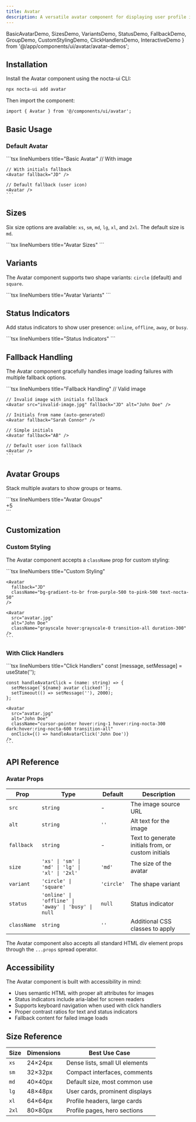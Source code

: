 ```yaml
---
title: Avatar
description: A versatile avatar component for displaying user profile images, initials, and status indicators with dark mode support
---
```


  BasicAvatarDemo, 
  SizesDemo, 
  VariantsDemo, 
  StatusDemo,
  FallbackDemo,
  GroupDemo,
  CustomStylingDemo,
  ClickHandlersDemo,
  InteractiveDemo
} from '@/app/components/ui/avatar/avatar-demos';

## Installation

Install the Avatar component using the nocta-ui CLI:

```bash lineNumbers title="Terminal"
npx nocta-ui add avatar
```

Then import the component:

```tsx lineNumbers title="Import"
import { Avatar } from '@/components/ui/avatar';
```

## Basic Usage

### Default Avatar

<DocsTabs defaultValue="preview">
  <DocsTab value="preview" lineNumbers title="Preview">
    <div className="my-6">
      <BasicAvatarDemo />
    </div>
  </DocsTab>
  <DocsTab value="code" lineNumbers title="Code">
    ```tsx lineNumbers title="Basic Avatar"
    // With image
    <Avatar 
      src="https://example.com/avatar.jpg" 
      alt="John Doe" 
    />
    
    // With initials fallback
    <Avatar fallback="JD" />
    
    // Default fallback (user icon)
    <Avatar />
    ```
  </DocsTab>
</DocsTabs>

## Sizes

Six size options are available: `xs`, `sm`, `md`, `lg`, `xl`, and `2xl`. The default size is `md`.

<DocsTabs defaultValue="preview">
  <DocsTab value="preview" lineNumbers title="Preview">
    <div className="my-6">
      <SizesDemo />
    </div>
  </DocsTab>
  <DocsTab value="code" lineNumbers title="Code">
    ```tsx lineNumbers title="Avatar Sizes"
    <Avatar size="xs" src="..." alt="John Doe" />
    <Avatar size="sm" src="..." alt="John Doe" />
    <Avatar size="md" src="..." alt="John Doe" />
    <Avatar size="lg" src="..." alt="John Doe" />
    <Avatar size="xl" src="..." alt="John Doe" />
    <Avatar size="2xl" src="..." alt="John Doe" />
    ```
  </DocsTab>
</DocsTabs>

## Variants

The Avatar component supports two shape variants: `circle` (default) and `square`.

<DocsTabs defaultValue="preview">
  <DocsTab value="preview" lineNumbers title="Preview">
    <div className="my-6">
      <VariantsDemo />
    </div>
  </DocsTab>
  <DocsTab value="code" lineNumbers title="Code">
    ```tsx lineNumbers title="Avatar Variants"
    <Avatar variant="circle" src="..." alt="John Doe" />
    <Avatar variant="square" src="..." alt="John Doe" />
    <Avatar variant="circle" fallback="JD" />
    <Avatar variant="square" fallback="JD" />
    ```
  </DocsTab>
</DocsTabs>

## Status Indicators

Add status indicators to show user presence: `online`, `offline`, `away`, or `busy`.

<DocsTabs defaultValue="preview">
  <DocsTab value="preview" lineNumbers title="Preview">
    <div className="my-6">
      <StatusDemo />
    </div>
  </DocsTab>
  <DocsTab value="code" lineNumbers title="Code">
    ```tsx lineNumbers title="Status Indicators"
    <Avatar src="..." alt="John Doe" status="online" />
    <Avatar src="..." alt="Jane Smith" status="away" />
    <Avatar src="..." alt="Mike Johnson" status="busy" />
    <Avatar fallback="AB" status="offline" />
    ```
  </DocsTab>
</DocsTabs>

## Fallback Handling

The Avatar component gracefully handles image loading failures with multiple fallback options.

<DocsTabs defaultValue="preview">
  <DocsTab value="preview" lineNumbers title="Preview">
    <div className="my-6">
      <FallbackDemo />
    </div>
  </DocsTab>
  <DocsTab value="code" lineNumbers title="Code">
    ```tsx lineNumbers title="Fallback Handling"
    // Valid image
    <Avatar src="valid-image.jpg" alt="John Doe" />
    
    // Invalid image with initials fallback
    <Avatar src="invalid-image.jpg" fallback="JD" alt="John Doe" />
    
    // Initials from name (auto-generated)
    <Avatar fallback="Sarah Connor" />
    
    // Simple initials
    <Avatar fallback="AB" />
    
    // Default user icon fallback
    <Avatar />
    ```
  </DocsTab>
</DocsTabs>

## Avatar Groups

Stack multiple avatars to show groups or teams.

<DocsTabs defaultValue="preview">
  <DocsTab value="preview" lineNumbers title="Preview">
    <div className="my-6">
      <GroupDemo />
    </div>
  </DocsTab>
  <DocsTab value="code" lineNumbers title="Code">
    ```tsx lineNumbers title="Avatar Groups"
    <div className="flex items-center">
      <Avatar 
        src="avatar1.jpg" 
        alt="John Doe" 
        className="ring-1 ring-nocta-50 dark:ring-nocta-900"
      />
      <Avatar 
        src="avatar2.jpg" 
        alt="Jane Smith" 
        className="-ml-2 ring-1 ring-nocta-50 dark:ring-nocta-900"
      />
      <Avatar 
        src="avatar3.jpg" 
        alt="Mike Johnson" 
        className="-ml-2 ring-1 ring-nocta-50 dark:ring-nocta-900"
      />
      <Avatar 
        fallback="AB" 
        className="-ml-2 ring-1 ring-nocta-50 dark:ring-nocta-900"
      />
      <div className="-ml-2 flex h-10 w-10 items-center justify-center rounded-full bg-nocta-100 dark:bg-nocta-900 ring-1 ring-nocta-50 dark:ring-nocta-900 text-xs font-medium text-nocta-600 dark:text-nocta-400">
        +5
      </div>
    </div>
    ```
  </DocsTab>
</DocsTabs>

## Customization

### Custom Styling

The Avatar component accepts a `className` prop for custom styling:

<DocsTabs defaultValue="preview">
  <DocsTab value="preview" lineNumbers title="Preview">
    <CustomStylingDemo />
  </DocsTab>
  <DocsTab value="code" lineNumbers title="Code">
    ```tsx lineNumbers title="Custom Styling"
    <Avatar 
      src="avatar.jpg" 
      alt="John Doe" 
      className="ring-4 ring-blue-500/50"
    />
    
    <Avatar 
      fallback="JD" 
      className="bg-gradient-to-br from-purple-500 to-pink-500 text-nocta-50"
    />
    
    <Avatar 
      src="avatar.jpg" 
      alt="John Doe"
      className="grayscale hover:grayscale-0 transition-all duration-300"
    />
    ```
  </DocsTab>
</DocsTabs>

### With Click Handlers

<DocsTabs defaultValue="preview">
  <DocsTab value="preview" lineNumbers title="Preview">
    <div className="my-6">
      <ClickHandlersDemo />
    </div>
  </DocsTab>
  <DocsTab value="code" lineNumbers title="Code">
    ```tsx lineNumbers title="Click Handlers"
    const [message, setMessage] = useState('');

    const handleAvatarClick = (name: string) => {
      setMessage(`${name} avatar clicked!`);
      setTimeout(() => setMessage(''), 2000);
    };

    <Avatar 
      src="avatar.jpg" 
      alt="John Doe" 
      className="cursor-pointer hover:ring-1 hover:ring-nocta-300 dark:hover:ring-nocta-600 transition-all"
      onClick={() => handleAvatarClick('John Doe')}
    />
    ```
  </DocsTab>
</DocsTabs>

## API Reference

### Avatar Props

| Prop | Type | Default | Description |
|------|------|---------|-------------|
| `src` | `string` | - | The image source URL |
| `alt` | `string` | `''` | Alt text for the image |
| `fallback` | `string` | - | Text to generate initials from, or custom initials |
| `size` | `'xs' \| 'sm' \| 'md' \| 'lg' \| 'xl' \| '2xl'` | `'md'` | The size of the avatar |
| `variant` | `'circle' \| 'square'` | `'circle'` | The shape variant |
| `status` | `'online' \| 'offline' \| 'away' \| 'busy' \| null` | `null` | Status indicator |
| `className` | `string` | `''` | Additional CSS classes to apply |

The Avatar component also accepts all standard HTML div element props through the `...props` spread operator.

## Accessibility

The Avatar component is built with accessibility in mind:

- Uses semantic HTML with proper alt attributes for images
- Status indicators include aria-label for screen readers
- Supports keyboard navigation when used with click handlers
- Proper contrast ratios for text and status indicators
- Fallback content for failed image loads

## Size Reference

| Size | Dimensions | Best Use Case |
|------|------------|---------------|
| `xs` | 24×24px | Dense lists, small UI elements |
| `sm` | 32×32px | Compact interfaces, comments |
| `md` | 40×40px | Default size, most common use |
| `lg` | 48×48px | User cards, prominent displays |
| `xl` | 64×64px | Profile headers, large cards |
| `2xl` | 80×80px | Profile pages, hero sections | 